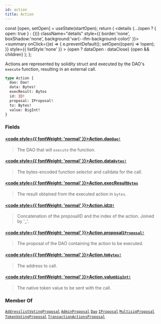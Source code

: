 ```yaml
---
id: action
title: Action
---
```









  const [open, setOpen] = useState(startOpen);
  return (
    <details {...(open ? { open: true } : {})} className="details" style={{ border:'none', boxShadow:'none', background:'var(--ifm-background-color)' }}>
      <summary
        onClick={(e) => {
          e.preventDefault();
          setOpen((open) => !open);
        }}
        style={{ listStyle:'none' }}
      >
      {open ? dataOpen : dataClose}
      </summary>
      {open && children}
    </details>
  );
};








Actions are represented by solidity struct and executed by the DAO's `execute` function, resulting in an external call.


```graphql
type Action {
  dao: Dao!
  data: Bytes!
  execResult: Bytes
  id: ID!
  proposal: IProposal!
  to: Bytes!
  value: BigInt!
}
```




### Fields

#### [<code style={{ fontWeight: 'normal' }}>Action.<b>dao</b></code>](#)<Bullet />[`Dao!`](/docs/subgraph/reference-guide/objects/dao) <Badge class="badge badge--secondary" text="non-null"/> <Badge class="badge badge--secondary" text="object"/> 
> 
> 
>  The DAO that will `execute` the function. 
> 

#### [<code style={{ fontWeight: 'normal' }}>Action.<b>data</b></code>](#)<Bullet />[`Bytes!`](/docs/subgraph/reference-guide/scalars/bytes) <Badge class="badge badge--secondary" text="non-null"/> <Badge class="badge badge--secondary" text="scalar"/> 
> 
> 
>  The bytes-encoded function selector and calldata for the call. 
> 

#### [<code style={{ fontWeight: 'normal' }}>Action.<b>execResult</b></code>](#)<Bullet />[`Bytes`](/docs/subgraph/reference-guide/scalars/bytes) <Badge class="badge badge--secondary" text="scalar"/> 
> 
> 
>  The result obtained from the executed action in `bytes`. 
> 

#### [<code style={{ fontWeight: 'normal' }}>Action.<b>id</b></code>](#)<Bullet />[`ID!`](/docs/subgraph/reference-guide/scalars/id) <Badge class="badge badge--secondary" text="non-null"/> <Badge class="badge badge--secondary" text="scalar"/> 
> 
> 
>  Concatenation of the proposalID and the index of the action. Joined by '_'. 
> 

#### [<code style={{ fontWeight: 'normal' }}>Action.<b>proposal</b></code>](#)<Bullet />[`IProposal!`](/docs/subgraph/reference-guide/interfaces/iproposal) <Badge class="badge badge--secondary" text="non-null"/> <Badge class="badge badge--secondary" text="interface"/> 
> 
> 
>  The proposal of the DAO containing the action to be executed. 
> 

#### [<code style={{ fontWeight: 'normal' }}>Action.<b>to</b></code>](#)<Bullet />[`Bytes!`](/docs/subgraph/reference-guide/scalars/bytes) <Badge class="badge badge--secondary" text="non-null"/> <Badge class="badge badge--secondary" text="scalar"/> 
> 
> 
>  The address to call. 
> 

#### [<code style={{ fontWeight: 'normal' }}>Action.<b>value</b></code>](#)<Bullet />[`BigInt!`](/docs/subgraph/reference-guide/scalars/big-int) <Badge class="badge badge--secondary" text="non-null"/> <Badge class="badge badge--secondary" text="scalar"/> 
> 
> 
>  The native token value to be sent with the call. 
> 





### Member Of

[`AddresslistVotingProposal`](/docs/subgraph/reference-guide/objects/addresslist-voting-proposal)  <Badge class="badge badge--secondary" text="object"/><Bullet />[`AdminProposal`](/docs/subgraph/reference-guide/objects/admin-proposal)  <Badge class="badge badge--secondary" text="object"/><Bullet />[`Dao`](/docs/subgraph/reference-guide/objects/dao)  <Badge class="badge badge--secondary" text="object"/><Bullet />[`IProposal`](/docs/subgraph/reference-guide/interfaces/iproposal)  <Badge class="badge badge--secondary" text="interface"/><Bullet />[`MultisigProposal`](/docs/subgraph/reference-guide/objects/multisig-proposal)  <Badge class="badge badge--secondary" text="object"/><Bullet />[`TokenVotingProposal`](/docs/subgraph/reference-guide/objects/token-voting-proposal)  <Badge class="badge badge--secondary" text="object"/><Bullet />[`TransactionActionsProposal`](/docs/subgraph/reference-guide/objects/transaction-actions-proposal)  <Badge class="badge badge--secondary" text="object"/>

